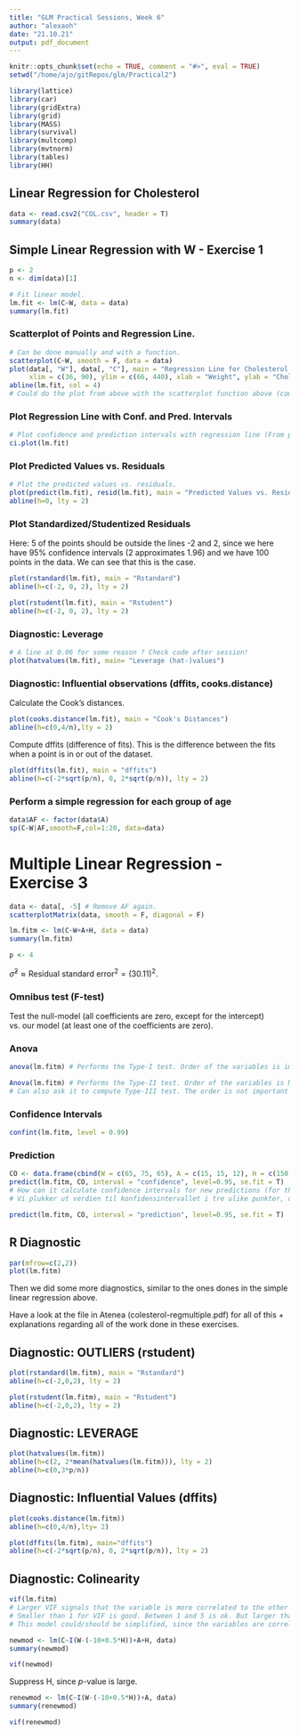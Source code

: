 ```yaml
---
title: "GLM Practical Sessions, Week 6"
author: "alexaoh"
date: "21.10.21"
output: pdf_document
---
```


```r
knitr::opts_chunk$set(echo = TRUE, comment = "#>", eval = TRUE)
setwd("/home/ajo/gitRepos/glm/Practical2")

library(lattice)
library(car)
library(gridExtra)
library(grid)
library(MASS)
library(survival)
library(multcomp)
library(mvtnorm)
library(tables)
library(HH)
```

## Linear Regression for Cholesterol

```r
data <- read.csv2("COL.csv", header = T)
summary(data)
```

## Simple Linear Regression with W - Exercise 1

```r
p <- 2
n <- dim(data)[1]

# Fit linear model. 
lm.fit <- lm(C~W, data = data)
summary(lm.fit)
```

### Scatterplot of Points and Regression Line. 

```r
# Can be done manually and with a function. 
scatterplot(C~W, smooth = F, data = data)
plot(data[, "W"], data[, "C"], main = "Regression Line for Cholesterol vs. Weight", 
     xlim = c(36, 90), ylim = c(66, 440), xlab = "Weight", ylab = "Cholesterol")
abline(lm.fit, col = 4)
# Could do the plot from above with the scatterplot function above (comes from 'car' package).
```


### Plot Regression Line with Conf. and Pred. Intervals

```r
# Plot confidence and prediction intervals with regression line (From package 'HH').
ci.plot(lm.fit)
```


### Plot Predicted Values vs. Residuals

```r
# Plot the predicted values vs. residuals. 
plot(predict(lm.fit), resid(lm.fit), main = "Predicted Values vs. Residuals")
abline(h=0, lty = 2)
```


### Plot Standardized/Studentized Residuals

Here: 5 of the points should be outside the lines -2 and 2, since we here have 95\% confidence intervals (2 approximates 1.96) and we have 100 points in the data. We can see that this is the case. 

```r
plot(rstandard(lm.fit), main = "Rstandard")
abline(h=c(-2, 0, 2), lty = 2)

plot(rstudent(lm.fit), main = "Rstudent")
abline(h=c(-2, 0, 2), lty = 2)
```


### Diagnostic: Leverage

```r
# A line at 0.06 for some reason ? Check code after session!
plot(hatvalues(lm.fit), main= "Leverage (hat-)values")
```

### Diagnostic: Influential observations (dffits, cooks.distance)

Calculate the Cook's distances. 

```r
plot(cooks.distance(lm.fit), main = "Cook's Distances")
abline(h=c(0,4/n),lty = 2)
```

Compute dffits (difference of fits). This is the difference between the fits when a point is in or out of the dataset. 

```r
plot(dffits(lm.fit), main = "dffits")
abline(h=c(-2*sqrt(p/n), 0, 2*sqrt(p/n)), lty = 2)
```

### Perform a simple regression for each group of age

```r
data$AF <- factor(data$A)
sp(C~W|AF,smooth=F,col=1:20, data=data)
```


# Multiple Linear Regression - Exercise 3

```r
data <- data[, -5] # Remove AF again. 
scatterplotMatrix(data, smooth = F, diagonal = F)
```

```r
lm.fitm <- lm(C~W+A+H, data = data)
summary(lm.fitm)

p <- 4
```

$\hat{\sigma}^2 \approx \text{Residual standard error}^2 = (30.11)^2$. 

### Omnibus test (F-test)

Test the null-model (all coefficients are zero, except for the intercept) vs. our model (at least one of the coefficients are zero).  

### Anova

```r
anova(lm.fitm) # Performs the Type-I test. Order of the variables is important. 
```

```r
Anova(lm.fitm) # Performs the Type-II test. Order of the variables is NOT important. 
# Can also ask it to compute Type-III test. The order is not important there either. 
```
### Confidence Intervals

```r
confint(lm.fitm, level = 0.99)
```

### Prediction

```r
CO <- data.frame(cbind(W = c(65, 75, 65), A = c(15, 15, 12), H = c(150, 150, 150)), row.names = 1:3)
predict(lm.fitm, CO, interval = "confidence", level=0.95, se.fit = T) 
# How can it calculate confidence intervals for new predictions (for the mean)?
# Vi plukker ut verdien til konfidensintervallet i tre ulike punkter, derfor har vi tre forskjellige konfidensintervaller. 
```
```r
predict(lm.fitm, CO, interval = "prediction", level=0.95, se.fit = T) 
```

## R Diagnostic

```r
par(mfrow=c(2,2))
plot(lm.fitm)
```

Then we did some more diagnostics, similar to the ones dones in the simple linear regression above. 

Have a look at the file in Atenea (colesterol-regmultiple.pdf) for all of this + explanations regarding all of the work done in these exercises. 

## Diagnostic: OUTLIERS (rstudent)

```r
plot(rstandard(lm.fitm), main = "Rstandard")
abline(h=c(-2,0,2), lty = 2)
```

```r

plot(rstudent(lm.fitm), main = "Rstudent")
abline(h=c(-2,0,2), lty = 2)
```

## Diagnostic: LEVERAGE

```r
plot(hatvalues(lm.fitm))
abline(h=c(2, 2*mean(hatvalues(lm.fitm))), lty = 2)
abline(h=c(0,3*p/n))
```

## Diagnostic: Influential Values (dffits)

```r
plot(cooks.distance(lm.fitm))
abline(h=c(0,4/n),lty= 2)
```

```r
plot(dffits(lm.fitm), main="dffits")
abline(h=c(-2*sqrt(p/n), 0, 2*sqrt(p/n)), lty = 2)
```

## Diagnostic: Colinearity

```r
vif(lm.fitm)
# Larger VIF signals that the variable is more correlated to the other variables. Linear dependence. 
# Smaller than 1 for VIF is good. Between 1 and 5 is ok. But larger than 5 is not great. 
# This model could/should be simplified, since the variables are correlated. 
```

```r
newmod <- lm(C~I(W-(-10+0.5*H))+A+H, data)
summary(newmod)
```

```r
vif(newmod)
```

Suppress H, since $p$-value is large. 

```r
renewmod <- lm(C~I(W-(-10+0.5*H))+A, data)
summary(renewmod)
```

```r
vif(renewmod)
```
